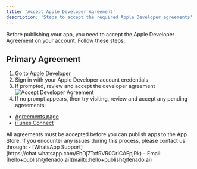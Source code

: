 ```yaml
---
title: 'Accept Apple Developer Agreement'
description: 'Steps to accept the required Apple Developer agreements'
---
```


Before publishing your app, you need to accept the Apple Developer Agreement on your account. Follow these steps:

## Primary Agreement
1. Go to [Apple Developer](https://developer.apple.com/)
2. Sign in with your Apple Developer account credentials
3. If prompted, review and accept the developer agreement
![Accept Developer Agreement](https://firebasestorage.googleapis.com/v0/b/cades-dev.appspot.com/o/public%2Fdocs-publish-appstore-1-accept-agreement.png?alt=media&token=f4ed9f97-e4dc-486d-b6a2-1cb4b9b2d1e4)
4. If no prompt appears, then try visiting, review and accept any pending agreements:
 - [Agreements page](https://developer.apple.com/membercenter/index.action#agreements)
 - [iTunes Connect](https://itunesconnect.apple.com/WebObjects/iTunesConnect.woa/ra/ng/)

<Note>
All agreements must be accepted before you can publish apps to the App Store. If you encounter any issues during this process, please contact us through:
- [WhatsApp Support](https://chat.whatsapp.com/EbDj7Txf9VR0GrICAFpjRk)
- Email: [hello+publish@fenado.ai](mailto:hello+publish@fenado.ai)
</Note>
